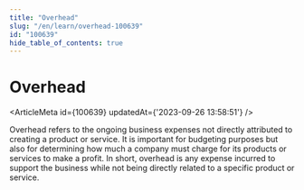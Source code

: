 ```yaml
---
title: "Overhead"
slug: "/en/learn/overhead-100639"
id: "100639"
hide_table_of_contents: true
---
```



# Overhead

<ArticleMeta id={100639} updatedAt={'2023-09-26 13:58:51'} />
<div className='border-solid border-b border-t-0 my-4 border-[var(--ifm-color-gray-300)]' />

Overhead refers to the ongoing business expenses not directly attributed to creating a product or service. It is important for budgeting purposes but also for determining how much a company must charge for its products or services to make a profit. In short, overhead is any expense incurred to support the business while not being directly related to a specific product or service.
